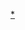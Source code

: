 {{Navbox
|name = 2010年國際足協世界盃
|title = [[2010年國際足協世界盃]]
|state = {{{state|autocollapse}}}
|tracking = <includeonly>no</includeonly>
|listclass = hlist

|group1 = 階段
|list1 =
* 分組賽
** [[2010年國際足協世界盃A組|A組]]
** [[2010年國際足協世界盃B組|B組]]
** [[2010年國際足協世界盃C組|C組]]
** [[2010年國際足協世界盃D組|D組]]
** [[2010年國際足協世界盃E組|E組]]
** [[2010年國際足協世界盃F組|F組]]
** [[2010年國際足協世界盃G組|G組]]
** [[2010年國際足協世界盃H組|H組]]
* [[2010年國際足協世界盃淘汰賽|淘汰賽]]
* [[2010年國際足協世界盃決賽|決賽]]

|group2  = 一般資訊
|list2   =
* [[2010年國際足協世界盃外圍賽|外圍賽]]
* [[2010年國際足協世界盃播放權|播放權]]
* [[2010年國際足協世界盃#裁判|裁判]]
* [[2010年國際足協世界盃開幕典禮|開幕典禮]]
* [[2010年國際足協世界盃種子隊|種子排名]]
* [[2010年國際足協世界盃統計數據|統計數據]]
* [[2010年國際足協世界盃參賽球員名單|參賽球員名單]]

|group3  = 象徵及動物
|list3   =
* [[普天同慶]]
* [[鸚鵡馬尼]]
* [[八爪魚保羅]]
* [[嗚嗚祖拉]]
* [[扎庫米]]
}}
{{2010年國際足協世界盃決賽周球隊}}<noinclude>
{{collapsible option}}
{{國際足協世界盃模板}}
[[Category:2010年國際足協世界盃模板|*]]
</noinclude>